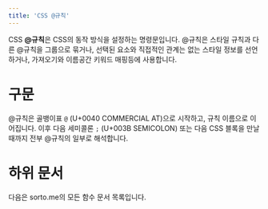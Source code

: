 ```yaml
---
title: 'CSS @규칙'
---
```


CSS **@규칙**은 CSS의 동작 방식을 설정하는 명령문입니다. @규칙은 스타일 규칙과 다른 @규칙을 그룹으로 묶거나, 선택된 요소와 직접적인 관계는 없는 스타일 정보를 선언하거나, 가져오기와 이름공간 키워드 매핑등에 사용합니다.

# 구문

@규칙은 골뱅이표 `@` (U+0040 COMMERCIAL AT)으로 시작하고, 규칙 이름으로 이어집니다. 이후 다음 세미콜론 `;` (U+003B SEMICOLON) 또는 다음 CSS 블록을 만날 때까지 전부 @규칙의 일부로 해석합니다.

# 하위 문서

다음은 sorto.me의 모든 함수 문서 목록입니다.

<DocsUnderPath path='Web/CSS/At-rules/' />
